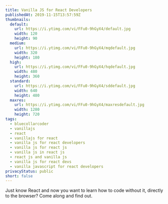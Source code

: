```yaml
---
title: Vanilla JS for React Developers
publishedAt: 2019-11-15T13:57:59Z
thumbnails:
  default:
    url: https://i.ytimg.com/vi/FFu0-9hGyX4/default.jpg
    width: 120
    height: 90
  medium:
    url: https://i.ytimg.com/vi/FFu0-9hGyX4/mqdefault.jpg
    width: 320
    height: 180
  high:
    url: https://i.ytimg.com/vi/FFu0-9hGyX4/hqdefault.jpg
    width: 480
    height: 360
  standard:
    url: https://i.ytimg.com/vi/FFu0-9hGyX4/sddefault.jpg
    width: 640
    height: 480
  maxres:
    url: https://i.ytimg.com/vi/FFu0-9hGyX4/maxresdefault.jpg
    width: 1280
    height: 720
tags:
  - bluecollarcoder
  - vanillajs
  - react
  - vanillajs for react
  - vanilla js for react developers
  - vanilla js for react js
  - vanilla js in react js
  - react js and vanilla js
  - vanilla js for react devs
  - vanilla javascript for react developers
privacyStatus: public
short: false
---
```

  
Just know React and now you want to learn how to code without it, directly to the browser? Come along and find out.
